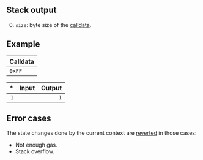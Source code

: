 ## Stack output

0. `size`: byte size of the [calldata](/about).

## Example

| Calldata |
|---------|
| `0xFF` |

| * | Input | Output |
|--:|------:|-------:|
| `1` | | `1` |

## Error cases

The state changes done by the current context are [reverted](#FD) in those cases:
- Not enough gas.
- Stack overflow.
